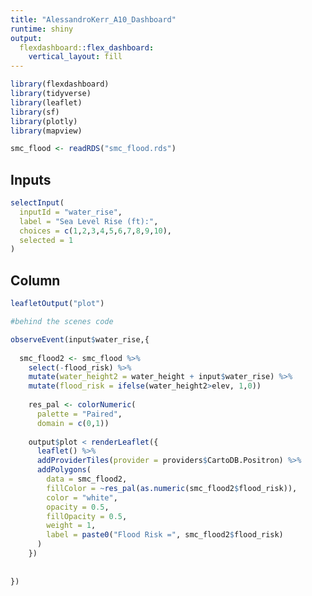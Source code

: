 ```yaml
---
title: "AlessandroKerr_A10_Dashboard"
runtime: shiny
output:
  flexdashboard::flex_dashboard:
    vertical_layout: fill
---
```


```r
library(flexdashboard)
library(tidyverse)
library(leaflet)
library(sf)
library(plotly)
library(mapview)

smc_flood <- readRDS("smc_flood.rds")

```


Inputs {.sidebar}
-------------------------------------

  
```r
selectInput(
  inputId = "water_rise",
  label = "Sea Level Rise (ft):",
  choices = c(1,2,3,4,5,6,7,8,9,10),
  selected = 1
)
```

Column
-------------------------------------

```r
leafletOutput("plot")
```


```r

#behind the scenes code

observeEvent(input$water_rise,{
  
  smc_flood2 <- smc_flood %>%
    select(-flood_risk) %>%
    mutate(water_height2 = water_height + input$water_rise) %>%
    mutate(flood_risk = ifelse(water_height2>elev, 1,0))
    
    res_pal <- colorNumeric(
      palette = "Paired",
      domain = c(0,1))
    
    output$plot < renderLeaflet({
      leaflet() %>% 
      addProviderTiles(provider = providers$CartoDB.Positron) %>% 
      addPolygons(
        data = smc_flood2,
        fillColor = ~res_pal(as.numeric(smc_flood2$flood_risk)),
        color = "white",
        opacity = 0.5,
        fillOpacity = 0.5,
        weight = 1,
        label = paste0("Flood Risk =", smc_flood2$flood_risk)
      )
    })
    
    
})
```



